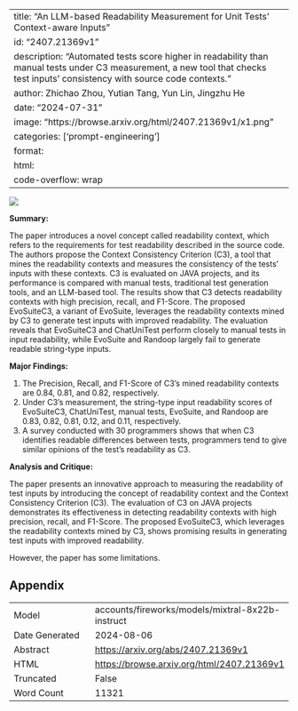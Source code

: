 
---
title: "An LLM-based Readability Measurement for Unit Tests' Context-aware Inputs"
id: "2407.21369v1"
description: "Automated tests score higher in readability than manual tests under C3 measurement, a new tool that checks test inputs' consistency with source code contexts."
author: Zhichao Zhou, Yutian Tang, Yun Lin, Jingzhu He
date: "2024-07-31"
image: "https://browse.arxiv.org/html/2407.21369v1/x1.png"
categories: ['prompt-engineering']
format:
  html:
    code-overflow: wrap
---

![](https://browse.arxiv.org/html/2407.21369v1/x1.png)

**Summary:**

The paper introduces a novel concept called readability context, which refers to the requirements for test readability described in the source code. The authors propose the Context Consistency Criterion (C3), a tool that mines the readability contexts and measures the consistency of the tests' inputs with these contexts. C3 is evaluated on JAVA projects, and its performance is compared with manual tests, traditional test generation tools, and an LLM-based tool. The results show that C3 detects readability contexts with high precision, recall, and F1-Score. The proposed EvoSuiteC3, a variant of EvoSuite, leverages the readability contexts mined by C3 to generate test inputs with improved readability. The evaluation reveals that EvoSuiteC3 and ChatUniTest perform closely to manual tests in input readability, while EvoSuite and Randoop largely fail to generate readable string-type inputs.

**Major Findings:**

1. The Precision, Recall, and F1-Score of C3's mined readability contexts are 0.84, 0.81, and 0.82, respectively.
2. Under C3's measurement, the string-type input readability scores of EvoSuiteC3, ChatUniTest, manual tests, EvoSuite, and Randoop are 0.83, 0.82, 0.81, 0.12, and 0.11, respectively.
3. A survey conducted with 30 programmers shows that when C3 identifies readable differences between tests, programmers tend to give similar opinions of the test's readability as C3.

**Analysis and Critique:**

The paper presents an innovative approach to measuring the readability of test inputs by introducing the concept of readability context and the Context Consistency Criterion (C3). The evaluation of C3 on JAVA projects demonstrates its effectiveness in detecting readability contexts with high precision, recall, and F1-Score. The proposed EvoSuiteC3, which leverages the readability contexts mined by C3, shows promising results in generating test inputs with improved readability.

However, the paper has some limitations.

## Appendix

|          |          |
|----------|----------|
| Model     | accounts/fireworks/models/mixtral-8x22b-instruct       |
| Date Generated     | 2024-08-06       |
| Abstract | [https://arxiv.org/abs/2407.21369v1](https://arxiv.org/abs/2407.21369v1)        |
| HTML     | [https://browse.arxiv.org/html/2407.21369v1](https://browse.arxiv.org/html/2407.21369v1)       |
| Truncated       | False       |
| Word Count       | 11321       |